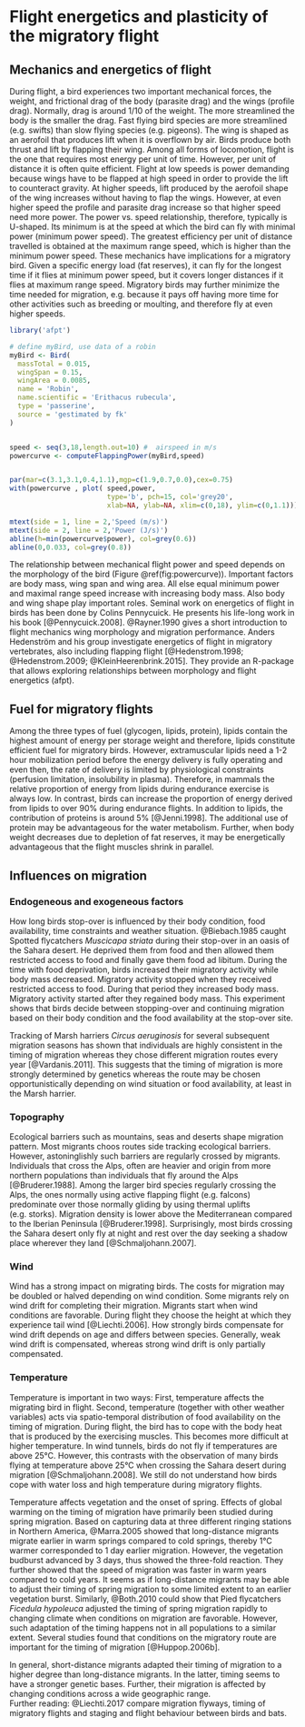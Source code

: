 # Flight energetics and plasticity of the migratory flight {#Sec:MechanicsEnergetics}

## Mechanics and energetics of flight

During flight, a bird experiences two important mechanical forces, the weight, and frictional drag of the body (parasite drag) and the wings (profile drag). Normally, drag is around 1/10 of the weight. The more streamlined the body is the smaller the drag. Fast flying bird species are more streamlined (e.g. swifts) than slow flying species (e.g. pigeons). The wing is shaped as an aerofoil that produces lift when it is overflown by air. Birds produce both thrust and lift by flapping their wing. 
Among all forms of locomotion, flight is the one that requires most energy per unit of time. However, per unit of distance it is often quite efficient. Flight at low speeds is power demanding because wings have to be flapped at high speed in order to provide the lift to counteract gravity. At higher speeds, lift produced by the aerofoil shape of the wing increases without having to flap the wings. However, at even higher speed the profile and parasite drag increase so that higher speed need more power. The power vs. speed relationship, therefore, typically is U-shaped. Its minimum is at the speed at which the bird can fly with minimal power (minimum power speed). The greatest efficiency per unit of distance travelled is obtained at the maximum range speed, which is higher than the minimum power speed. These mechanics have implications for a migratory bird. Given a specific energy load (fat reserves), it can fly for the longest time if it flies at minimum power speed, but it covers longer distances if it flies at maximum range speed. Migratory birds may further minimize the time needed for migration, e.g. because it pays off having more time for other activities such as breeding or moulting, and therefore fly at even higher speeds.

```r

library('afpt')

# define myBird, use data of a robin
myBird <- Bird(
  massTotal = 0.015, 
  wingSpan = 0.15, 
  wingArea = 0.0085,
  name = 'Robin',
  name.scientific = 'Erithacus rubecula',
  type = 'passerine',
  source = 'gestimated by fk'
)


speed <- seq(3,18,length.out=10) #  airspeed in m/s
powercurve <- computeFlappingPower(myBird,speed)


par(mar=c(3.1,3.1,0.4,1.1),mgp=c(1.9,0.7,0.0),cex=0.75)
with(powercurve , plot( speed,power, 
                        type='b', pch=15, col='grey20', 
                        xlab=NA, ylab=NA, xlim=c(0,18), ylim=c(0,1.1)))

mtext(side = 1, line = 2,'Speed (m/s)')
mtext(side = 2, line = 2,'Power (J/s)')
abline(h=min(powercurve$power), col=grey(0.6))
abline(0,0.033, col=grey(0.8))
``` 
 

The relationship between mechanical flight power and speed depends on the morphology of the bird (Figure \@ref(fig:powercurve)). Important factors are body mass, wing span and wing area. All else equal minimum power and maximal range speed increase with increasing body mass. Also body and wing shape play important roles. 
Seminal work on energetics of flight in birds has been done by Colins Pennycuick. He presents his life-long work in his book [@Pennycuick.2008]. @Rayner.1990 gives a short introduction to flight mechanics wing morphology and migration performance. Anders Hedenström and his group investigate energetics of flight in migratory vertebrates, also including flapping flight [@Hedenstrom.1998; @Hedenstrom.2009; @KleinHeerenbrink.2015]. They provide an R-package that allows exploring relationships between morphology and flight energetics (afpt).


## Fuel for migratory flights
Among the three types of fuel (glycogen, lipids, protein), lipids contain the highest amount of energy per storage weight and therefore, lipids constitute efficient fuel for migratory birds. However, extramuscular lipids need a 1-2 hour mobilization period before the energy delivery is fully operating and even then, the rate of delivery is limited by physiological constraints (perfusion limitation, insolubility in plasma). Therefore, in mammals the relative proportion of energy from lipids during endurance exercise is always low. In contrast, birds can increase the proportion of energy derived from lipids to over 90% during endurance flights. In addition to lipids, the contribution of proteins is around 5% [@Jenni.1998]. The additional use of protein may be advantageous for the water metabolism. Further, when body weight decreases due to depletion of fat reserves, it may be energetically advantageous that the flight muscles shrink in parallel.

##	Influences on migration
###	Endogeneous and exogeneous factors
How long birds stop-over is influenced by their body condition, food availability, time constraints and weather situation. @Biebach.1985 caught Spotted flycatchers *Muscicapa striata* during their stop-over in an oasis of the Sahara desert. He deprived them from food and then allowed them restricted access to food and finally gave them food ad libitum. During the time with food deprivation, birds increased their migratory activity while body mass decreased. Migratory activity stopped when they received restricted access to food. During that period they increased body mass. Migratory activity started after they regained body mass. This experiment shows that birds decide between stopping-over and continuing migration based on their body condition and the food availability at the stop-over site.

Tracking of Marsh harriers *Circus aeruginosis* for several subsequent migration seasons has shown that individuals are highly consistent in the timing of migration whereas they chose different migration routes every year [@Vardanis.2011]. This suggests that the timing of migration is more strongly determined by genetics whereas the route may be chosen opportunistically depending on wind situation or food availability, at least in the Marsh harrier.  

###	Topography
Ecological barriers such as mountains, seas and deserts shape migration pattern. Most migrants choos routes side tracking ecological barriers. However, astoninglishly such barriers are regularly crossed by migrants. Individuals that cross the Alps, often are heavier and origin from more northern populations than individuals that fly around the Alps [@Bruderer.1988]. Among the larger bird species regularly crossing the Alps, the ones normally using active flapping flight (e.g. falcons) predominate over those normally gliding by using thermal uplifts (e.g. storks).
Migration density is lower above the Mediterranean compared to the Iberian Peninsula [@Bruderer.1998]. 
Surprisingly, most birds crossing the Sahara desert only fly at night and rest over the day seeking a shadow place wherever they land [@Schmaljohann.2007].

###	Wind
Wind has a strong impact on migrating birds. The costs for migration may be doubled or halved depending on wind condition. Some migrants rely on wind drift for completing their migration. Migrants start when wind conditions are favorable. During flight they choose the height at which they experience tail wind [@Liechti.2006]. How strongly birds compensate for wind drift depends on age and differs between species. Generally, weak wind drift is compensated, whereas strong wind drift is only partially compensated. 

###	Temperature 
Temperature is important in two ways: First, temperature affects the migrating bird in flight. Second, temperature (together with other weather variables) acts via spatio-temporal distribution of food availability on the timing of migration. 
During flight, the bird has to cope with the body heat that is produced by the exercising muscles. This becomes more difficult at higher temperature. In wind tunnels, birds do not fly if temperatures are above 25°C. However, this contrasts with the observation of many birds flying at temperature above 25°C when crossing the Sahara desert during migration [@Schmaljohann.2008]. We still do not understand how birds cope with water loss and high temperature during migratory flights. 

Temperature affects vegetation and the onset of spring. Effects of global warming on the timing of migration have primarily been studied during spring migration. Based on capturing data at three different ringing stations in Northern America, @Marra.2005 showed that long-distance migrants migrate earlier in warm springs compared to cold springs, thereby 1°C warmer corresponded to 1 day earlier migration. However, the vegetation budburst advanced by 3 days, thus showed the three-fold reaction. They further showed that the speed of migration was faster in warm years compared to cold years. It seems as if long-distance migrants may be able to adjust their timing of spring migration to some limited extent to an earlier vegetation burst. Similarly, @Both.2010 could show that Pied flycatchers *Ficedula hypoleuca* adjusted the timing of spring migration rapidly to changing climate when conditions on migration are favorable. However, such adaptation of the timing happens not in all populations to a similar extent. Several studies found that conditions on the migratory route are important for the timing of migration [@Huppop.2006b].

In general, short-distance migrants adapted their timing of migration to a higher degree than long-distance migrants. In the latter, timing seems to have a stronger genetic bases. Further, their migration is affected by changing conditions across a wide geographic range.  
Further reading: @Liechti.2017 compare migration flyways, timing of migratory flights and staging and flight behaviour between birds and bats.


